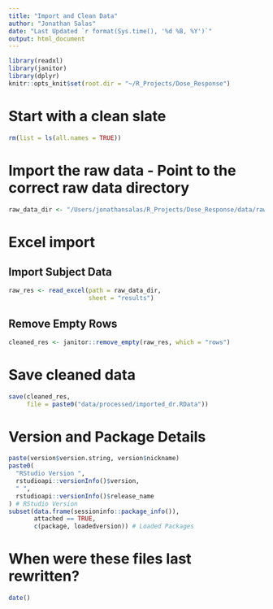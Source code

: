 ```yaml
---
title: "Import and Clean Data"
author: "Jonathan Salas"
date: "Last Updated `r format(Sys.time(), '%d %B, %Y')`"
output: html_document
---
```


```r
library(readxl)
library(janitor)
library(dplyr)
knitr::opts_knit$set(root.dir = "~/R_Projects/Dose_Response")
```

# Start with a clean slate

```r
rm(list = ls(all.names = TRUE))
```

# Import the raw data - Point to the correct raw data directory

```r
raw_data_dir <- "/Users/jonathansalas/R_Projects/Dose_Response/data/raw/dr_db.xlsx"
```

# Excel import

## Import Subject Data
```r
raw_res <- read_excel(path = raw_data_dir,
                      sheet = "results")
```

## Remove Empty Rows

```r
cleaned_res <- janitor::remove_empty(raw_res, which = "rows")
```


# Save cleaned data

```r
save(cleaned_res, 
     file = paste0("data/processed/imported_dr.RData"))
```

# Version and Package Details

```r
paste(version$version.string, version$nickname)
paste0(
  "RStudio Version ",
  rstudioapi::versionInfo()$version,
  " ",
  rstudioapi::versionInfo()$release_name
) # RStudio Version
subset(data.frame(sessioninfo::package_info()),
       attached == TRUE,
       c(package, loadedversion)) # Loaded Packages
```

# When were these files last rewritten?

```r
date()
```
